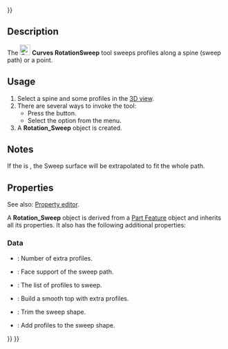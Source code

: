 <languages/>
{{UnfinishedDocu{{#translation:}}}}
<translate>

<!--T:1-->
{{Docnav
|[[Curves_FlattenFace|FlattenFace]]
|[[Curves_SurfaceAnalysis|SurfaceAnalysis]]
|[[Curves_Workbench|Curves]]
|IconL=Curves_FlattenFace.svg
|IconR=Curves_ZebraTool.svg
|IconC=Curves_workbench_icon.svg
}}

<!--T:2-->
{{GuiCommand
|Name=Curves RotationSweep
|MenuLocation=Surfaces → Rotation Sweep
|Workbenches=[[Curves_Workbench|Curves]]
}}

==Description== <!--T:3-->

<!--T:4-->
The [[Image:Curves_RotationSweep.svg|24px]] '''Curves RotationSweep''' tool sweeps profiles along a spine (sweep path) or a point.

==Usage== <!--T:5-->

<!--T:6-->
# Select a spine and some profiles in the [[3D_view|3D view]].
# There are several ways to invoke the tool:
#* Press the {{Button|[[Image:Curves_RotationSweep.svg|16px]] [[Curves_RotationSweep|Rotation Sweep]]}} button.
#* Select the {{MenuCommand|Surfaces → [[Image:Curves_RotationSweep.svg|16px]] Rotation Sweep}} option from the menu.
# A '''Rotation_Sweep''' object is created.

==Notes== <!--T:7-->

<!--T:8-->
If the {{PropertyData|TrimPath}} is {{False}}, the Sweep surface will be extrapolated to fit the whole path.

==Properties== <!--T:9-->

<!--T:10-->
See also: [[Property_editor|Property editor]].

<!--T:11-->
A '''Rotation_Sweep''' object is derived from a [[Part_Feature|Part Feature]] object and inherits all its properties. It also has the following additional properties:

===Data=== <!--T:12-->

<!--T:13-->
{{TitleProperty|ExtraProfiles}}

<!--T:14-->
* {{PropertyData|ExtraProfiles|Integer}}: Number of extra profiles.
* {{PropertyData|FaceSupport|LinkSub}}: Face support of the sweep path.

<!--T:15-->
{{TitleProperty|InputShapes}}

<!--T:16-->
* {{PropertyData|Profiles|LinkSubList}}: The list of profiles to sweep.

<!--T:17-->
{{TitleProperty|Settings}}

<!--T:18-->
* {{PropertyData|SmoothTop|Bool|}}: Build a smooth top with extra profiles.
* {{PropertyData|TrimPath|Bool}}: Trim the sweep shape.
* {{PropertyData|ViewProfiles|Bool|Hidden}}: Add profiles to the sweep shape.


<!--T:19-->
{{Docnav
|[[Curves_FlattenFace|FlattenFace]]
|[[Curves_SurfaceAnalysis|SurfaceAnalysis]]
|[[Curves_Workbench|Curves]]
|IconL=Curves_FlattenFace.svg
|IconR=Curves_ZebraTool.svg
|IconC=Curves_workbench_icon.svg
}}

</translate>
{{Curves Tools navi{{#translation:}}}}
{{Userdocnavi{{#translation:}}}}